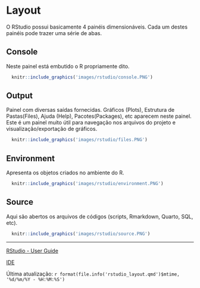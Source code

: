 # Layout

O RStudio possui basicamente 4 painéis dimensionáveis. Cada um destes painéis pode trazer uma série de abas.

## Console

Neste painel está embutido o R propriamente dito.

```r
  knitr::include_graphics('images/rstudio/console.PNG')
```

## Output

Painel com diversas saídas fornecidas. Gráficos (Plots), Estrutura de Pastas(Files), Ajuda (Help), Pacotes(Packages), etc aparecem neste painel. Este é um painel muito útil para navegação nos arquivos do projeto e visualização/exportação de gráficos.

```r
  knitr::include_graphics('images/rstudio/files.PNG')
```

## Environment

Apresenta os objetos criados no ambiente do R.

```r
  knitr::include_graphics('images/rstudio/environment.PNG')
```

## Source

Aqui são abertos os arquivos de códigos (scripts, Rmarkdown, Quarto, SQL, etc).

```r
  knitr::include_graphics('images/rstudio/source.PNG')
```

------------------------------------------------------------------------

[RStudio - User Guide](https://docs.posit.co/ide/user/)

[IDE](https://en.wikipedia.org/wiki/Integrated_development_environment)

Última atualização: `r format(file.info('rstudio_layout.qmd')$mtime, '%d/%m/%Y - %H:%M:%S')`
